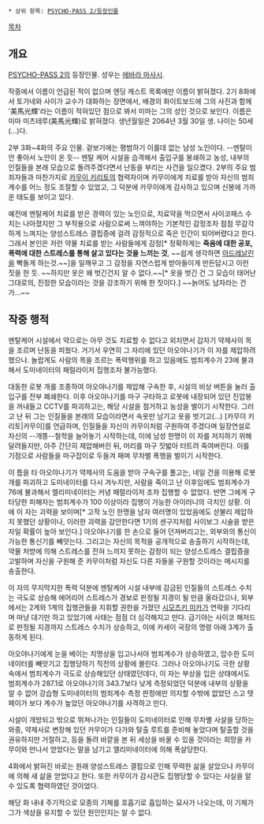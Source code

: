  * 상위 항목: [[PSYCHO-PASS 2/등장인물]]

[[목차]]

== 개요 ==
[[PSYCHO-PASS 2]]의 등장인물. 성우는 [[에바라 마사시]].

작중에서 이름이 언급된 적이 없으며 엔딩 캐스트 목록에만 이름이 밝혀졌다. 2기 8화에서 토가네와 사이가 교수가 대화하는 장면에서, 배경의 화이트보드에 그의 사진과 함께 '美馬光輝'라는 이름이 적혀있던 점으로 봐서 미마는 그의 성인 것으로 보인다.
이름은 미마 미츠테루(美馬光輝)로 밝혀졌다. 생년월일은 2064년 3월 30일 생. 나이는 50세(...)다.

2부 3화~4화의 주요 인물. 겉보기에는 평범하기 이를데 없는 남성 노인이다. --멘탈이 안 좋아서 노안이 온 듯-- 멘탈 케어 시설을 습격해서 출입구를 봉쇄하고 농성, 내부의 인질들을 본래 모습으로 돌려주겠다면서 난동을 부리는 사건을 일으켰다. 2부의 주요 범죄자들과 마찬가지로 [[카무이 키리토]]의 협력자이며 카무이에게 치료를 받아 자신의 범죄계수를 어느 정도 조절할 수 있었고, 그 덕분에 카무이에게 감사하고 있으며 신봉에 가까운 태도를 보이고 있다.

예전에 멘탈케어 치료를 받은 경력이 있는 노인으로, 치료약을 먹으면서 사이코패스 수치는 나아졌지만 그 부작용으로 사람으로써 느껴야하는 기본적인 감정조차 점점 무감각하게 느껴지는 양성스트레스 결핍증에 걸려 감정적으로 죽은 인간이 되어버렸다고 한다. 그래서 본인은 저런 약물 치료를 받는 사람들에게 감정[* 정확하게는 '''죽음에 대한 공포, 폭력에 대한 스트레스를 통해 살고 있다는 것을 느끼는 것''', ~~쉽게 생각하면 [[아드레날린]]을 빡돌게 하는것.~~]을 일깨우고 그 감정을 자연스럽게 받아들이게 만든답시고 이런 짓을 한 듯. ~~하지만 옷은 왜 벗긴건지 알 수 없다.~~[* 옷을 벗긴 건 그 모습이 태어난 그대로의, 진정한 모습이라는 것을 강조하기 위해 한 짓이다.] ~~늙어도 남자라는 건가...~~

== 작중 행적 ==
멘탈케어 시설에서 약으로는 아무 것도 치료할 수 없다고 외치면서 갑자기 약제사의 목을 조르며 난동을 피웠다. 거기서 우연히 그 자리에 있던 아오야나기가 이 자를 제압하려 했으나. 놀랍게도 사람의 목을 조르는 폭력행위를 하고 있음에도 범죄계수가 23에 불과해서 도미네이터의 패럴라이저 집행조차 불가능했다.

대동한 로봇 개를 조종하여 아오야나기를 제압해 구속한 후, 시설의 비상 버튼을 눌러 출입구를 전부 폐쇄한다. 이후 아오야나기를 마구 구타하고 로봇에 내장되어 있던 진압봉을 꺼내들고 CCTV를 파괴하고는, 해당 시설을 점거하고 농성을 벌이기 시작한다. 그러고 난 뒤 그는 인질들을 본래의 모습이라면서 속옷만 남기고 옷을 벗기고(...) [카무이 키리토|카무이]를 언급하며, 인질들을 자신이 카무이처럼 구원하여 주겠다며 일장연설로 자신의 --개똥--철학을 늘어놓기 시작하는데, 이에 남성 한명이 이 자를 저지하기 위해 달려들지만, 아주 간단히 제압해버린 뒤, 머리를 마구 짓밟아 터트려 죽여버린다. 이를 기점으로 사람들을 마구잡이로 두들겨 패며 무차별 폭행을 벌이기 시작한다.

이 틈을 타 아오야나기가 약제사의 도움을 받아 구속구를 풀고는, 네일 건을 이용해 로봇 개를 파괴하고 도미네이터를 다시 겨누지만, 사람을 죽이고 난 이후임에도 범죄계수가 76에 불과해서 엘리미네이터는 커녕 패럴라이저 조차 집행할 수 없었다. 반면 그에게 구타당한 피해자는 범죄계수가 100 이상이라 집행이 가능한 아이러니의 극치인 상황. 이에 이 자는 괴력을 보이며[* 고작 노인 한명을 남자 여러명이 있었음에도 섣불리 제압하지 못했던 상황이나, 이러한 괴력을 감안한다면 1기의 센구지처럼 사이보그 시술을 받은 자일 확률이 높아 보인다.] 아오야나기를 한 손으로 들어 던져버리고는, 외부와의 통신이 가능한 통신기를 빼앗는다. 그리고는 자신의 목적을 공개적으로 송출하기 시작하는데, 약물 처방에 의해 스트레스를 전혀 느끼지 못하는 감정이 되는 양성스트레스 결핍증을 고발하며 자신을 구원해 준 카무이처럼 자신도 다른 자들을 구원할 것이라는 메시지를 송출한다.

이 자의 무지막지한 폭력 덕분에 멘탈케어 시설 내부에 감금된 인질들의 스트레스 수치는 극도로 상승해 에어리어 스트레스가 경보로 판정될 지경이 될 만큼 올라갔으나, 외부에서는 2계와 1계의 집행관들을 지휘할 권한을 가졌던 [[시모츠키 미카]]가 연락을 기다리며 마냥 대기만 하고 있었기에 사태는 점점 더 심각해지고 만다. 급기야는 사이코 해저드로 판정될 지경까지 스트레스 수치가 상승하고, 이에 카세이 국장의 명령 아래 3계가 출동하게 된다.

아오야나기에게 눈을 베이는 치명상을 입고나서야 범죄계수가 상승하였고, 압수한 도미네이터를 빼앗기고 집행당하기 직전의 상황에 몰린다. 그러나 아오야나기도 극한 상황 속에서 범죄계수가 극도로 상승해있던 상태였던데다, 이 자는 부상을 입은 상태에서도 범죄계수가 287.1로 아오야나기의 343.7보다 낮게 측정되었던 덕분에 내부의 상황을 알 수 없어 강습형 도미네이터의 범죄계수 측정 판정에만 의지할 수밖에 없었던 스고 텟페이가 보다 계수가 높았던 아오야나기를 사격하고 만다.

시설이 개방되고 밖으로 뛰쳐나가는 인질들이 도미네이터로 인해 무차별 사살을 당하는 와중, 약제사로 변장해 있던 카무이가 다가와 탈출 루트를 준비해 놓았다며 탈출할 것을 권유하지만 거절하고, 등을 돌려 바깥을 본 뒤 세상을 바꿀 수 있을 것이라는 희망을 카무이와 만나서 얻었다는 말을 남기고 엘리미네이터에 의해 폭살당한다.

4화에서 밝혀진 바로는 원래 양성스트레스 결핍으로 인해 무력한 삶을 살았으나 카무이에 의해 새 삶을 얻었다고 한다. 또한 카무이가 감시관도 집행당할 수 있다는 사실을 알 수 있도록 협력하였던 것이었다.

해당 화 내내 주기적으로 모종의 기체를 호흡기로 흡입하는 묘사가 나오는데, 이 기체가 그가 색상을 유지할 수 있던 원인인지는 알 수 없다.
